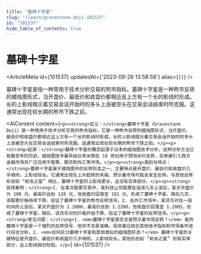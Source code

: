 ```yaml
---
title: "墓碑十字星"
slug: "/learn/gravestone-doji-101537"
id: "101537"
hide_table_of_contents: true
---
```



# 墓碑十字星

<ArticleMeta id={101537} updatedAt={'2023-09-26 13:58:58'} alias={`[]`} />
<div className='border-solid border-b border-t-0 my-4 border-[var(--ifm-color-gray-300)]' />

墓碑十字星是指一种常用于技术分析交易的熊市指标。墓碑十字星是一种熊市反转的蜡烛图形式，当开盘价、最低价和收盘价都相近且上方有一个长的影线时形成。长的上影线暗示着交易会话开始时的多头上涨被空头在交易会话结束时所克服。这通常出现在较长期的熊市下跌之前。

<AIContent content={`<p><strong>定义：</strong>墓碑十字星（Gravestone Doji）是一种常用于技术分析交易的熊市指标。它是一种熊市反转的蜡烛图形式，当开盘价、最低价和收盘价都相近且上方有一个长的影线时形成。长的上影线暗示着交易会话开始时的多头上涨被空头在交易会话结束时所克服。这通常出现在较长期的熊市下跌之前。</p><p><strong>起源：</strong>墓碑十字星的概念起源于日本的蜡烛图技术分析，这种分析方法已有数百年的历史。蜡烛图技术最早由日本米商在 18 世纪用于预测米价走势，后来被引入西方金融市场并广泛应用于股票、期货和外汇等市场。</p><p><strong>类别与特点：</strong>墓碑十字星属于蜡烛图中的反转形态之一，主要特点是开盘价、最低价和收盘价几乎相同，上影线较长。它通常出现在上升趋势的末端，预示着市场可能会发生反转。与其他反转形态如 “射击之星” 相比，墓碑十字星的上影线更长，且没有实体部分。</p><p><strong>具体案例：</strong>1. 在某次股票交易中，某科技公司股票在连续几天上涨后，某天开盘价为 100 元，最高价达到 120 元，但收盘价回落至 101 元，形成了墓碑十字星。随后几天，该股票价格持续下跌，验证了墓碑十字星的熊市反转信号。2. 在外汇市场中，某货币对在一段时间的上涨后，某天开盘价为 1.2000，最高价达到 1.2200，但收盘价回落至 1.2005，形成了墓碑十字星。随后，该货币对的价格开始下跌，验证了墓碑十字星的反转信号。</p><p><strong>常见问题：</strong>1. <em>墓碑十字星是否总是预示着市场反转？</em> 虽然墓碑十字星是一个强烈的反转信号，但并不总是准确。投资者应结合其他技术指标和市场条件进行综合分析。2. <em>如何区分墓碑十字星和其他类似的蜡烛图形态？</em> 墓碑十字星的关键特征是开盘价、最低价和收盘价几乎相同，上影线较长。其他形态如 “射击之星” 则有实体部分，且上影线相对较短。</p>`} id={101537} />
